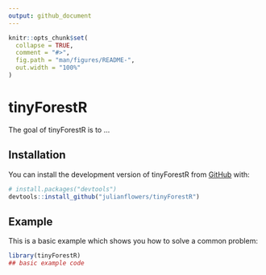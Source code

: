 ```yaml
---
output: github_document
---
```


<!-- README.md is generated from README.Rmd. Please edit that file -->

```r
knitr::opts_chunk$set(
  collapse = TRUE,
  comment = "#>",
  fig.path = "man/figures/README-",
  out.width = "100%"
)
```

# tinyForestR

<!-- badges: start -->
<!-- badges: end -->

The goal of tinyForestR is to ...

## Installation

You can install the development version of tinyForestR from [GitHub](https://github.com/) with:

``` r
# install.packages("devtools")
devtools::install_github("julianflowers/tinyForestR")
```

## Example

This is a basic example which shows you how to solve a common problem:

```r
library(tinyForestR)
## basic example code
```

